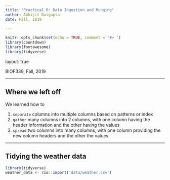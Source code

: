 ```yaml
---
title: "Practical R: Data Ingestion and Munging"
author: Abhijit Dasgupta
date: Fall, 2019

---
```


```r
knitr::opts_chunk$set(echo = TRUE, comment = '#> ')
library(countdown)
library(fontawesome)
library(tidyverse)
```

layout: true

<div class="my-header">
<span>BIOF339, Fall, 2019</span></div>

---

## Where we left off

We learned how to 

1. `separate` columns into multiple columns based on patterns or index
1. `gather` many columns into 2 columns, with one column having the header information and the other having the values
1. `spread` two columns into many columns, with one column providing the new column headers and the other the values. 

---

## Tidying the weather data

```r
library(tidyverse)
weather_data <- rio::import('data/weather.csv')
```

